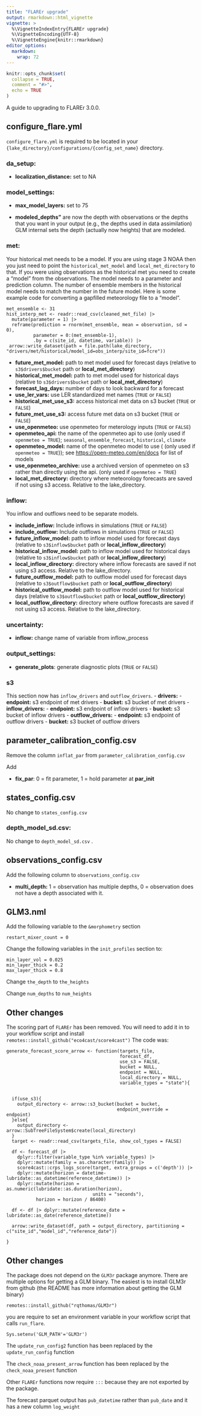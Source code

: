 ```yaml
---
title: "FLAREr upgrade"
output: rmarkdown::html_vignette
vignette: >
  %\VignetteIndexEntry{FLAREr upgrade}
  %\VignetteEncoding{UTF-8}
  %\VignetteEngine{knitr::rmarkdown}
editor_options: 
  markdown: 
    wrap: 72
---
```


```r
knitr::opts_chunk$set(
  collapse = TRUE,
  comment = "#>",
  echo = TRUE
)
```

A guide to upgrading to FLAREr 3.0.0. 

## configure_flare.yml

`configure_flare.yml` is required to be located in your `{lake_directory}/configurations/{config_set_name}` directory.


### da_setup:

-   **localization_distance:** set to NA

### model_settings:

-   **max_model_layers:** set to 75

-   **modeled_depths"** are now the depth with observations or the depths that you want in your output (e.g., the depths used in data assimilation)  GLM internal sets the depth (actually now heights) that are modeled.

### met:

Your historical met needs to be a model.  If you are using stage 3 NOAA then you just need to point the `historical_met_model` and `local_met_directory` to that.  If you were using observations as the historical met you need to create a "model" from the observations.  The model needs to a parameter and prediction column.  The number of ensemble members in the historical model needs to match the number in the future model.  Here is some example code for converting a gapfilled meteorology file to a "model".

```
met_ensemble <- 31
hist_interp_met <- readr::read_csv(cleaned_met_file) |>
  mutate(parameter = 1) |>
  reframe(prediction = rnorm(met_ensemble, mean = observation, sd = 0),
          parameter = 0:(met_ensemble-1),
          .by = c(site_id, datetime, variable)) |> 
 arrow::write_dataset(path = file.path(lake_directory, "drivers/met/historical/model_id=obs_interp/site_id=fcre"))         
```

-   **future_met_model:** path to met model used for forecast days
    (relative to `s3$drivers$bucket` path or **local_met_directory**)
-   **historical_met_model:** path to met model used for historical days
    (relative to `s3$drivers$bucket` path or **local_met_directory**)
-   **forecast_lag_days:** number of days to look backward for a
    forecast
-   **use_ler_vars:** use LER standardized met names (`TRUE` or `FALSE`)
-   **historical_met_use_s3:** access historical met data on s3 bucket (`TRUE` or `FALSE`)
-   **future_met_use_s3:** access future met data on s3 bucket (`TRUE` or `FALSE`)
-   **use_openmeteo:** use openmeteo for meterology inputs (`TRUE` or `FALSE`)
-   **openmeteo_api:** the name of the openmeteo api to use (only used if `openmeteo = TRUE`); `seasonal`, `ensemble_forecast`,
    `historical`, `climate`
-   **openmeteo_model:** name of the openmeteo model to use ( (only used if `openmeteo = TRUE`)); see <https://open-meteo.com/en/docs> for
    list of models
-   **use_openmeteo_archive:** use a archived version of openmeteo on s3
    rather than directly using the api.  (only used if `openmeteo = TRUE`)
-   **local_met_directory:** directory where meteorology forecasts are
    saved if not using s3 access. Relative to the lake_directory.

### inflow:

You inflow and outflows need to be separate models.  

-   **include_inflow:** Include inflows in simulations (`TRUE` or
    `FALSE`)
-   **include_outflow:** Include outflows in simulations (`TRUE` or
    `FALSE`)
-   **future_inflow_model:** path to inflow model used for forecast days
    (relative to `s3$inflow$bucket` path or **local_inflow_directory**)
-   **historical_inflow_model:** path to inflow model used for
    historical days (relative to `s3$inflow$bucket` path or
    **local_inflow_directory**)
-   **local_inflow_directory:** directory where inflow forecasts are
    saved if not using s3 access. Relative to the lake_directory.
-   **future_outflow_model:** path to outflow model used for forecast
    days (relative to `s3$outflow$bucket` path or
    **local_outflow_directory**)
-   **historical_outflow_model:** path to outflow model used for
    historical days (relative to `s3$outflow$bucket` path or
    **local_outflow_directory**)
-   **local_outflow_directory:** directory where outflow forecasts are
    saved if not using s3 access. Relative to the lake_directory.

### uncertainty:


-   **inflow:** change name of variable from inflow_process

### output_settings:

-   **generate_plots**: generate diagnostic plots (`TRUE` or `FALSE`)

### s3

This section now has `inflow_drivers` and `outflow_drivers`.
-   **drivers:**
    -   **endpoint:** s3 endpoint of met drivers
    -   **bucket:** s3 bucket of met drivers
-   **inflow_drivers:**
    -   **endpoint:** s3 endpoint of inflow drivers
    -   **bucket:** s3 bucket of inflow drivers
-   **outflow_drivers:**
    -   **endpoint:** s3 endpoint of outflow drivers
    -   **bucket:** s3 bucket of outflow drivers

## parameter_calibration_config.csv

Remove the column `inflat_par` from `parameter_calibration_config.csv`

Add 

-   **fix_par**: 0 = fit parameter, 1 = hold parameter at **par_init**

## states_config.csv

No change to `states_config.csv` 

### depth_model_sd.csv:

No change to `depth_model_sd.csv` .

## observations_config.csv

Add the following column to `observations_config.csv`

-   **multi_depth:** 1 = observation has multiple depths, 0 =
    observation does not have a depth associated with it.
    
## GLM3.nml

Add the following variable to the `&morphometry` section

```
restart_mixer_count = 0
```

Change the following variables in the `init_profiles` section to:

```
min_layer_vol = 0.025
min_layer_thick = 0.2
max_layer_thick = 0.8
```
Change `the_depth` to `the_heights`

Change `num_depths` to `num_heights`

## Other changes

The scoring part of `FLAREr` has been removed.  You will need to add it in to your workflow script and install `remotes::install_github("eco4cast/score4cast")`  The code was:


```
generate_forecast_score_arrow <- function(targets_file,
                                          forecast_df,
                                          use_s3 = FALSE,
                                          bucket = NULL,
                                          endpoint = NULL,
                                          local_directory = NULL,
                                          variable_types = "state"){


  if(use_s3){
    output_directory <- arrow::s3_bucket(bucket = bucket,
                                         endpoint_override =  endpoint)
  }else{
    output_directory <- arrow::SubTreeFileSystem$create(local_directory)
  }
  target <- readr::read_csv(targets_file, show_col_types = FALSE)

  df <- forecast_df |>
    dplyr::filter(variable_type %in% variable_types) |>
    dplyr::mutate(family = as.character(family)) |>
    score4cast::crps_logs_score(target, extra_groups = c('depth')) |>
    dplyr::mutate(horizon = datetime-lubridate::as_datetime(reference_datetime)) |>
    dplyr::mutate(horizon = as.numeric(lubridate::as.duration(horizon),
                                units = "seconds"),
           horizon = horizon / 86400)

  df <- df |> dplyr::mutate(reference_date = lubridate::as_date(reference_datetime))

  arrow::write_dataset(df, path = output_directory, partitioning = c("site_id","model_id","reference_date"))

}
```

## Other changes

The package does not depend on the `GLM3r` package anymore.  There are multiple options for getting a GLM binary.  The easiest is to install GLM3r from github (the README has more information about getting the GLM binary)

```
remotes::install_github("rqthomas/GLM3r")
```

you are require to set an environment variable in your workflow script that calls `run_flare`.

```
Sys.setenv('GLM_PATH'='GLM3r')
```

The `update_run_config2` function has been replaced by the `update_run_config` function

The `check_noaa_present_arrow` function has been replaced by the `check_noaa_present` function

Other `FLAREr` functions now require `:::` because they are not exported by the package.

The forecast parquet output has `pub_datetime` rather than `pub_date` and it has a new column `log_weight`
  
